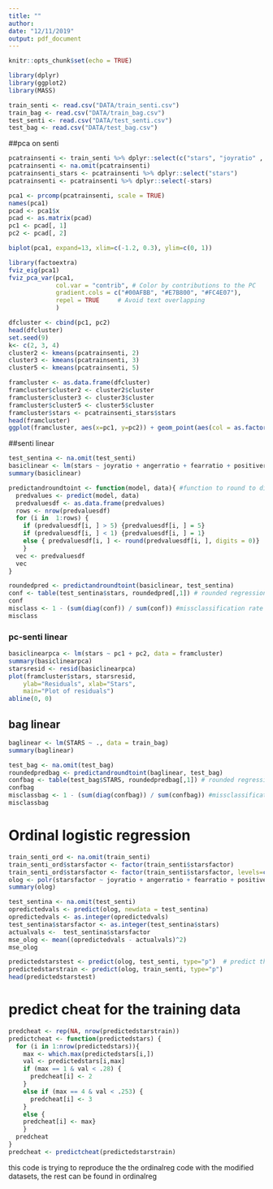 ```yaml
---
title: ""
author: 
date: "12/11/2019"
output: pdf_document
---
```


```r
knitr::opts_chunk$set(echo = TRUE)
```

```r
library(dplyr)
library(ggplot2)
library(MASS)
```


```r
train_senti <- read.csv("DATA/train_senti.csv")
train_bag <- read.csv("DATA/train_bag.csv")
test_senti <- read.csv("DATA/test_senti.csv")
test_bag <- read.csv("DATA/test_bag.csv")
```

##pca on senti 


```r
pcatrainsenti <- train_senti %>% dplyr::select(c("stars", "joyratio" , "angerratio" , "fearratio" , "positiveratio", "negativeratio", "surpriseratio", "disgustratio" , "trustratio" , "anticipationratio"))
pcatrainsenti <- na.omit(pcatrainsenti)
pcatrainsenti_stars <- pcatrainsenti %>% dplyr::select("stars")
pcatrainsenti <- pcatrainsenti %>% dplyr::select(-stars)
```

```r
pca1 <- prcomp(pcatrainsenti, scale = TRUE)
names(pca1)
pcad <- pca1$x
pcad <- as.matrix(pcad)
pc1 <- pcad[, 1]
pc2 <- pcad[, 2]
```


```r
biplot(pca1, expand=13, xlim=c(-1.2, 0.3), ylim=c(0, 1)) 
```

```r
library(factoextra)
fviz_eig(pca1)
fviz_pca_var(pca1,
             col.var = "contrib", # Color by contributions to the PC
             gradient.cols = c("#00AFBB", "#E7B800", "#FC4E07"),
             repel = TRUE     # Avoid text overlapping
             )
```


```r
dfcluster <- cbind(pc1, pc2)
head(dfcluster)
set.seed(9)
k<- c(2, 3, 4)
cluster2 <- kmeans(pcatrainsenti, 2)
cluster3 <- kmeans(pcatrainsenti, 3)
cluster5 <- kmeans(pcatrainsenti, 5)

framcluster <- as.data.frame(dfcluster)
framcluster$cluster2 <- cluster2$cluster
framcluster$cluster3 <- cluster3$cluster
framcluster$cluster5 <- cluster5$cluster
framcluster$stars <- pcatrainsenti_stars$stars
head(framcluster)
ggplot(framcluster, aes(x=pc1, y=pc2)) + geom_point(aes(col = as.factor(cluster5)), alpha = .4) +geom_text(aes(label=stars),hjust=0, vjust=0, size = 2) + xlim(-15, 5) + ylim(0, 20)
```


##senti linear


```r
test_sentina <- na.omit(test_senti)
basiclinear <- lm(stars ~ joyratio + angerratio + fearratio + positiveratio + negativeratio + surpriseratio + disgustratio + trustratio + anticipationratio + nwords + sentences + punct + exclaim + score, data = train_senti)
summary(basiclinear)
```



```r
predictandroundtoint <- function(model, data){ #function to round to discrete values 
  predvalues <- predict(model, data) 
  predvaluesdf <- as.data.frame(predvalues)
  rows <- nrow(predvaluesdf)
  for (i in  1:rows) { 
    if (predvaluesdf[i, ] > 5) {predvaluesdf[i, ] = 5}
    if (predvaluesdf[i, ] < 1) {predvaluesdf[i, ] = 1}
    else { predvaluesdf[i, ] <- round(predvaluesdf[i, ], digits = 0)}
    }
  vec <- predvaluesdf
  vec
}
```


```r
roundedpred <- predictandroundtoint(basiclinear, test_sentina)
conf <- table(test_sentina$stars, roundedpred[,1]) # rounded regression confusion matrix 
conf 
misclass <- 1 - (sum(diag(conf)) / sum(conf)) #missclassification rate 
misclass
```

### pc-senti linear 

```r
basiclinearpca <- lm(stars ~ pc1 + pc2, data = framcluster)
summary(basiclinearpca)
starsresid <- resid(basiclinearpca)
plot(framcluster$stars, starsresid, 
    ylab="Residuals", xlab="Stars", 
    main="Plot of residuals") 
abline(0, 0)
```


## bag linear 
```r
baglinear <- lm(STARS ~ ., data = train_bag)
summary(baglinear)
```

```r
test_bag <- na.omit(test_bag)
roundedpredbag <- predictandroundtoint(baglinear, test_bag)
confbag <- table(test_bag$STARS, roundedpredbag[,1]) # rounded regression confusion matrix 
confbag
misclassbag <- 1 - (sum(diag(confbag)) / sum(confbag)) #missclassification rate 
misclassbag
```


# Ordinal logistic regression 
```r
train_senti_ord <- na.omit(train_senti)
train_senti_ord$starsfactor <- factor(train_senti$starsfactor)
train_senti_ord$starsfactor <- factor(train_senti$starsfactor, levels=c("1", "2", "3", "4", "5"), ordered=TRUE)
olog <- polr(starsfactor ~ joyratio + angerratio + fearratio + positiveratio + negativeratio + surpriseratio + disgustratio + trustratio + anticipationratio + sentences + punct + nwords + exclaim + score , data = train_senti_orda)
summary(olog)
```

```r
test_sentina <- na.omit(test_senti)
opredictedvals <- predict(olog, newdata = test_sentina)
opredictedvals <- as.integer(opredictedvals)
test_sentina$starsfactor <- as.integer(test_sentina$stars)
actualvals <-  test_sentina$starsfactor
mse_olog <- mean((opredictedvals - actualvals)^2)
mse_olog
```

```r
predictedstarstest <- predict(olog, test_senti, type="p")  # predict the probabilites
predictedstarstrain <- predict(olog, train_senti, type="p") 
head(predictedstarstest)
```


# predict cheat for the training data 
```r
predcheat <- rep(NA, nrow(predictedstarstrain))
predictcheat <- function(predictedstars) { 
  for (i in 1:nrow(predictedstars)){
    max <- which.max(predictedstars[i,])
    val <- predictedstars[i,max]
    if (max == 1 & val < .28) { 
      predcheat[i] <- 2
    }
    else if (max == 4 & val < .253) {
      predcheat[i] <- 3
    }
    else {
    predcheat[i] <- max}
    }
  predcheat
}
predcheat <- predictcheat(predictedstarstrain)

```

this code is trying to reproduce the the ordinalreg code with the modified datasets, the rest can be found in ordinalreg

